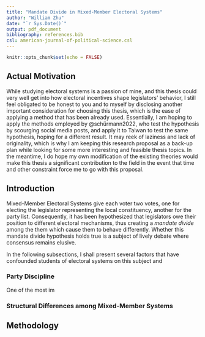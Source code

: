 ```yaml
---
title: "Mandate Divide in Mixed-Member Electoral Systems"
author: "William Zhu"
date: "`r Sys.Date()`"
output: pdf_document
bibliography: references.bib
csl: american-journal-of-political-science.csl
---
```


```r
knitr::opts_chunk$set(echo = FALSE)
```

## Actual Motivation

While studying electoral systems is a passion of mine, and this thesis could very well get into how electoral incentives shape legislators' behavior, I still feel obligated to be honest to you and to myself by disclosing another important consideration for choosing this thesis, which is the ease of applying a method that has been already used. Essentially, I am hoping to apply the methods employed by @schürmann2022, who test the hypothesis by scourging social media posts, and apply it to Taiwan to test the same hypothesis, hoping for a different result. It may reek of laziness and lack of originality, which is why I am keeping this research proposal as a back-up plan while looking for some more interesting and feasible thesis topics. In the meantime, I do hope my own modification of the existing theories would make this thesis a significant contribution to the field in the event that time and other constraint force me to go with this proposal.

## Introduction

Mixed-Member Electoral Systems give each voter two votes, one for electing the legislator representing the local constituency, another for the party list. Consequently, it has been hypothesized that legislators owe their position to different electoral mechanisms, thus creating a *mandate divide* among the them which cause them to behave differently. Whether this mandate divide hypothesis holds true is a subject of lively debate where consensus remains elusive.

In the following subsections, I shall present several factors that have confounded students of electoral systems on this subject and

### Party Discipline

One of the most im

### Structural Differences among Mixed-Member Systems

### 

## Methodology
